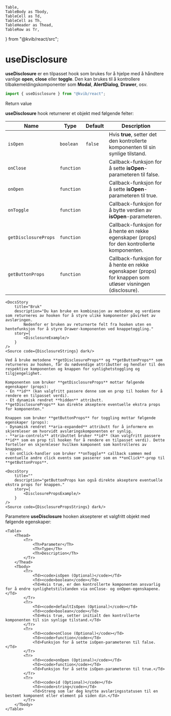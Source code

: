     Table,
    TableBody as Tbody,
    TableCell as Td,
    TableCell as Th,
    TableHeader as Thead,
    TableRow as Tr,
} from "@kvib/react/src";


<Meta title="Komponenter/Hooks/useDisclosure"/>

# useDisclosure

**useDisclosure** er en tilpasset hook som brukes for å hjelpe med å håndtere vanlige **open**, **close** eller **toggle**. Den kan brukes til å kontrollere tilbakemeldingskomponenter som **Modal**, **AlertDialog**, **Drawer**, osv.

```jsx
import { useDisclosure } from "@kvib/react";
```

<Feedback component="useDisclosure"/>

<DocsHeading light>Return value</DocsHeading>

**useDisclosure** hook returnerer et objekt med følgende felter:
    <Table>
        <Thead>
            <Tr>
                <Th>Name</Th>
                <Th>Type</Th>
                <Th>Default</Th>
                <Th>Description</Th>
            </Tr>
        </Thead>
        <Tbody>
            <Tr>
                <Td><code>isOpen</code></Td>
                <Td><code>boolean</code></Td>
                <Td><code>false</code></Td>
                <Td>Hvis **true**, setter det den kontrollerte komponenten til sin synlige tilstand.</Td>
            </Tr>
            <Tr>
                <Td><code>onClose</code></Td>
                <Td><code>function</code></Td>
                <Td><code></code></Td>
                <Td>Callback-funksjon for å sette **isOpen**-parameteren til false.</Td>
            </Tr>
            <Tr>
                <Td><code>onOpen</code></Td>
                <Td><code>function</code></Td>
                <Td><code></code></Td>
                <Td>Callback-funksjon for å sette **isOpen**-parameteren til true.</Td>
            </Tr>
            <Tr>
                <Td><code>onToggle</code></Td>
                <Td><code>function</code></Td>
                <Td><code></code></Td>
                <Td>Callback-funksjon for å bytte verdien av **isOpen**-parameteren.</Td>
            </Tr>
            <Tr>
                <Td><code>getDisclosureProps</code></Td>
                <Td><code>function</code></Td>
                <Td><code></code></Td>
                <Td>Callback-funksjon for å hente en rekke egenskaper (props) for den kontrollerte komponenten.</Td>
            </Tr>
            <Tr>
                <Td><code>getButtonProps</code></Td>
                <Td><code>function</code></Td>
                <Td><code></code></Td>
                <Td>Callback-funksjon for å hente en rekke egenskaper (props) for knappen som utløser visningen (disclosure).</Td>
            </Tr>
        </Tbody>
    </Table>


<DocsContainer>

    <DocsStory
        title="Bruk"
        description="Du kan bruke en kombinasjon av metodene og verdiene som returneres av hooken for å styre ulike komponenter påvirket av avsløringen.
            Nedenfor er bruken av returnerte felt fra hooken uten en hentefunksjon for å styre Drawer-komponenten ved knappetoggling."
        story={
            <DisclosureExample/>
        }
    />
    <Source code={DisclosureStrings} dark/>

    Ved å bruke metodene **getDisclosureProps** og **getButtonProps** som returneres av hooken, får du nødvendige attributter og hendler til den respektive komponenten og knappen for synlighetstoggling og tilgjengelighet.

    Komponenten som bruker **getDisclosureProps** mottar følgende egenskaper (props):
    - En **id** (kan valgfritt passere denne som en prop til hooken for å rendere en tilpasset verdi).
    - Et dynamisk rendret **hidden** attributt.
    **getDisclosureProps** kan direkte akseptere eventuelle ekstra props for komponenten."

    Knappen som bruker **getButtonProps** for toggling mottar følgende egenskaper (props):
    - Dynamisk rendret **aria-expanded** attributt for å informere en skjermleser om hvorvidt avsløringskomponenten er synlig.
    - **aria-controls** attributtet bruker **id** (kan valgfritt passere **id** som en prop til hooken for å rendere en tilpasset verdi). Dette forteller en skjermleser hvilken komponent som kontrolleres av knappen.
    - En onClick-handler som bruker **onToggle** callback sammen med eventuelle andre click events som passerer som en **onClick**-prop til **getButtonProps**.

    <DocsStory
        title=""
        description="getButtonProps kan også direkte akseptere eventuelle ekstra props for knappen."
        story={
            <DisclosurePropsExample/>
        }
    />
    <Source code={DisclosurePropsStrings} dark/>

</DocsContainer>

<DocsHeading light>Parametere</DocsHeading>
**useDisclosure** hooken aksepterer et valgfritt objekt med følgende egenskaper:

    <Table>
        <Thead>
            <Tr>
                <Th>Parameter</Th>
                <Th>Type</Th>
                <Th>Description</Th>
            </Tr>
        </Thead>
        <Tbody>
            <Tr>
                <Td><code>isOpen (Optional)</code></Td>
                <Td><code>boolean</code></Td>
                <Td>Hvis true, er den kontrollerte komponenten ansvarlig for å endre synlighetstilstanden via onClose- og onOpen-egenskapene.</Td>
            </Tr>
            <Tr>
                <Td><code>defaultIsOpen (Optional)</code></Td>
                <Td><code>boolean</code></Td>
                <Td>Hvis true, setter initialt den kontrollerte komponenten til sin synlige tilstand.</Td>
            </Tr>
            <Tr>
                <Td><code>onClose (Optional)</code></Td>
                <Td><code>function</code></Td>
                <Td>Funksjon for å sette isOpen-parameteren til false.</Td>
            </Tr>
            <Tr>
                <Td><code>onOpen (Optional)</code></Td>
                <Td><code>function</code></Td>
                <Td>Funksjon for å sette isOpen-parameteren til true.</Td>
            </Tr>
            <Tr>
                <Td><code>id (Optional)</code></Td>
                <Td><code>string</code></Td>
                <Td>Streng som lar deg knytte avsløringsstatusen til en bestemt komponent eller element på siden din.</Td>
            </Tr>
        </Tbody>
    </Table>
